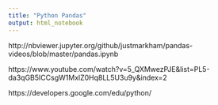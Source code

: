 ```yaml
---
title: "Python Pandas"
output: html_notebook
---
```


http://nbviewer.jupyter.org/github/justmarkham/pandas-videos/blob/master/pandas.ipynb


https://www.youtube.com/watch?v=5_QXMwezPJE&list=PL5-da3qGB5ICCsgW1MxlZ0Hq8LL5U3u9y&index=2



https://developers.google.com/edu/python/